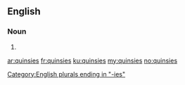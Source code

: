==English==

===Noun===
{{head|en|plural}}

# {{plural of|quinsy|lang=en|nocat=1}}

[[Category:English plurals ending in "-ies"]]

[[ar:quinsies]]
[[fr:quinsies]]
[[ku:quinsies]]
[[my:quinsies]]
[[no:quinsies]]